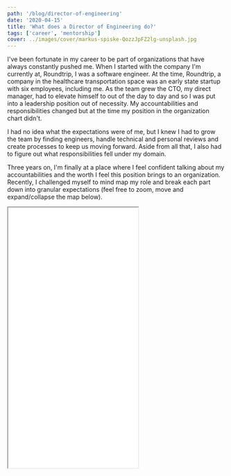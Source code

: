 ```yaml
---
path: '/blog/director-of-engineering'
date: '2020-04-15'
title: 'What does a Director of Engineering do?'
tags: ['career', 'mentorship']
cover: ../images/cover/markus-spiske-QozzJpFZ2lg-unsplash.jpg
---
```


I've been fortunate in my career to be part of organizations that have always constantly pushed me. When I started with the company I'm currently at, Roundtrip, I was a software engineer. At the time, Roundtrip, a company in the healthcare transportation space was an early state startup with six employees, including me. As the team grew the CTO, my direct manager, had to elevate himself to out of the day to day and so I was put into a leadership position out of necessity. My accountabilities and responsibilities changed but at the time my position in the organization chart didn't.

I had no idea what the expectations were of me, but I knew I had to grow the team by finding engineers, handle technical and personal reviews and create processes to keep us moving forward. Aside from all that, I also had to figure out what responsibilities fell under my domain.

Three years on, I'm finally at a place where I feel confident talking about my accountabilities and the worth I feel this position brings to an organization. Recently, I challenged myself to mind map my role and break each part down into granular expectations (feel free to zoom, move and expand/collapse the map below).

<iframe src="/director-of-engineering.html" className="w-full scale-75" height="600px" />

# People Leadership

## Conducting 1-1s

My personal mission is to create a world class engineering team that create world class products. This starts from the individuals. Understanding and managing peoples motivations, emotions, skills and expectations, helping them set goals, removing personal and professional blockers and keeping them happy with their salary and their current roles are imperative to maintaining their focus and ensuring high quality output. I meet with my team individually on a weekly basis to keep a pulse on their needs and give them a platform to be heard.

## Recruiting

To build the best team you have to find the best people. Each person you bring in should be better than  at least half of of your existing team. This keeps the bar high and makes sure that everyone constantly feels challenged. 

Recruiting goes beyond just position. I have to find personalities that match my teams needs. I do this by identifying the teams weaknesses and needs and finding people that complement them. If I have strong executors but am lacking in people leaders, I bring in someone who has that focus. Overall, I hire for an individuals strengths, not their lack of weaknesses. This ensures that I have a great, balanced team.

## Defining the Engineering Growth Map

Progression is key to motivation. People need to know whats expected of them to keep challenging themselves. Theres a cliche, "dress for the position you want". I encourage this behavior on my team too, in that by setting expectations and success profiles for every position and measuring them to this during 1-1s, theres a clearly defined career progression path and transparency around what they need to accomplish. If someone shows competency, promotion becomes obvious.

I used to think hard work leads to promotion. This is because I didn't understand why different positions exist outside of a title change. Now I see things a bit differently. If an individual on my team is working hard, I'm going to keep them where they are because they're getting the job done. Rather, I'm looking to elevate my 10x engineer - not the one that's the doing their job well but the one thats mentoring those around them to do their job well too. 

## Enforcing Core Values

Core values are the main pulse for me to make sure individuals are the right people in their seats. For me it helps to be at an organization who's values I believe. For example, Roundtrip has 5 values:

- Ownership
- Proactivity
- Resilience
- Listening First
- Keeping it Simple

Holding myself and my peers accountable to these 5 values constantly helps keep the level of the team high.

## Driving us towards our Mission

The best way to keep us all rowing in the same direction is to use the mission as our source of truth and guiding light. Every person, process and initiative should be measured against the mission to ensure it gets us one steps closer to achieving it.

As Roundtrip has grown, we use the mission to remind us of empathy. It's easy to become a "growth organization" focused only on the needs of paying client, but as a mission driven organization trying to help the underserved by removing transportation as a barrier to healthcare, we need to remember that clients that don't significantly contribute to revenue numbers are just as important. It's the responsibility of every leader to push this message constantly.

# Process Management

## Software Development Lifecycle

A great Software Development Lifecycle (SDLC) helps us predictably and consistently deliver high quality software. Although I've been out of an execution role for a while, and every Director of Engineering likely has very little time for coding, I'm still accountable for how we get things done.

The right balance here is for me to focus on outputs, value and costs while letting my team focus on the outcomes. I'm responsible for reporting on how many hours it takes to create a feature, how many points we can achieve per sprint and how much it costs to keep my team running. I'm only able to manage what I can measure.

## Scaling the Team

My accountabilities when scaling a team go in both direction. Downwards, there's a responsibility to my team to find them the right people and ensure i'm putting them all in the right seats. Upwards, it's about costs and optimizations. I have to fall within budget so that I contribute to the companies profitability. It's easy to throw money at a problem, it's much harder to solve it in a financially responsible way that helps the company grow leaner.

When a new team member joins us, I'm responsible for creating onboarding processes that give them the necessary context to set them up for success. I do this by breaking onboarding down into 3 stages. The first stage is to make sure they "get it". This means introducing them to the organization, problem scope and our existing processes. The next step is to make sure they "want it". During this period of onboarding, I ensure the individual has the right motivations and drive. This is where I start measuring them against our core values and setting some goals for them. Finally, I make sure they "can do it". Are they able to challenge the rest of the team? Are they bar raisers? Success for me is maintaining a process that constantly evolves to meet the needs of the team and my measure is having a healthy engineering culture.

## Define Technical Strategy

The Roundtrip Technology team is split into 2 parts - Engineering and Product. Engineering focuses on the "how" and Product on the "what". Although I'm not responsible for defining the product roadmap, it's my responsibility to ensure that the challenges my team is facing are also addressed. We meet weekly to strategize on what things we need to put on the roadmap, these can be anything from fixing tech debt to developing infrastructure enhancements.

The other part of this is architecting the product to meet the everchanging needs of our clients. I used to be more heavily involved in the technical side of creating solutions, but recently I've had to elevate myself out of this to focus on other accountabilities and trust my team to do this.

## EOS

Running a company is hard. Roundtrip has tried a few different systems to keep us rowing in the same direction, but the one that's worked best for us is EOS. As a leader in the organization my responsibilities including running my team's L10 meetings which give me a weekly heartbeat of how we're doing and helps us work on the business not in the business so that we can identify and solve problems quickly.

# Product Direction

## Resourcing for the Roadmap

Ben Horowitz put it best when he defined the two stages of a company - peacetime and wartime. During peacetime, we experience extended periods of growth where we focus on building our product to create better processes for our customers. At this time, the Product team defines a roadmap and I have to make sure the Engineering team is resourced appropriately to ensure things get done. During wartime, for example when we're in a recession, it's time to optimize our roadmap and processes. During this time there's likely restrictions on resourcing which means the Product team has to define a roadmap based on the resources we have available. At this time it's more about focusing on initiatives that drive revenue, client retention and acquisition so my accountabilities shift from finding the right people for the work to staying as budget neutral as possible by finding the right work for the people we already have.

## Managing Deployments

As a Director of Engineering, I have to make sure we're delivering consistently. If there's a barrier to this I have to coach my team through this. Deployments are usually the last, and hardest part to delivering software so a lot of my focus goes in to making sure we have a solid process in place.

I also have to take into account the impact a deployment has on both the clients and my team. Ensuring that clients feel as little impact as possible while maintaining my teams health because of odd timed deployments is definitely a tough balance.

## Overseeing Integrations

Exposure helps us grow, but from a technology perspective these are the initiatives that introduce the most amount of risk because there's a lot of third party influences we can't control. From initial technical discussions through to implementation and onboarding I keep an eye on the processes being run to keep things running smoothly. At the end of the day, we only get one chance at a first impression so it's important for me to make sure that we give off a good one.

## Access Control

Part of this is making sure I limit risk by only giving people access to the things they need. But there's a different dimension to this too. I want to ensure my team feels empowered and owns the products they're creating. I try to hire smart people to do the smart things and delegate tasks out to them to give them access and make them feel in control.

## Building vs Buying Features

With the number of services available these days, it is so easy to create a product by just stitching other products together. But by doing this you lose a lot of control and specificity in functionality. As developers, it's just as easy to decide to create everything ourselves. But by doing this you lose time and increase complexity.

In my position it's about constantly having the "build vs buy" argument in my head to optimize on costs and keep things simple. Overall it comes down to which decision is going to give me the best return on investment.

# Conclusion

Being an engineering leader is challenging. There's multiple accountabilities, both towards the people and the technology. This inherently means that the biggest problems fall on your lap, and often when it rains it pours. There's no schedule or predictability, and it's definitely more of a work until the blockers are removed rather than a standard 9-5. But if you embrace the challenge you see the direct result of your work in both the people and the product which makes it incredible rewarding.

<div className="text-right my-5">
  <a href="https://news.ycombinator.com/item?id=22876554" 
    target="_blank" rel="noopener noreferrer">
    Discuss on Hacker News
  </a>
</div>